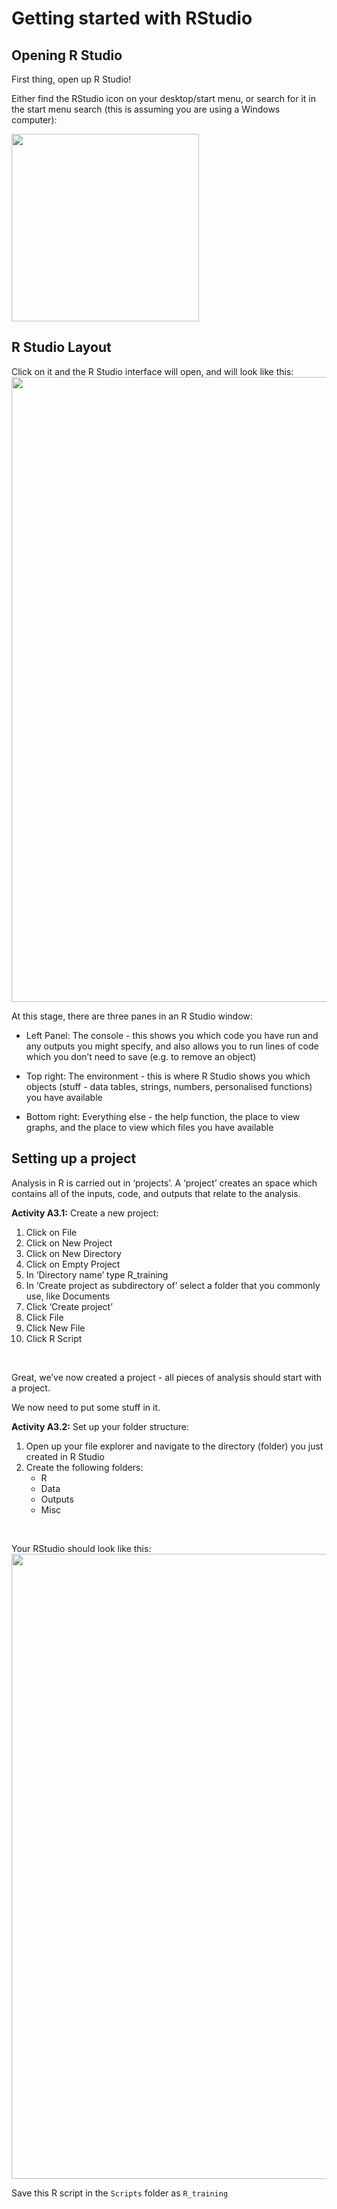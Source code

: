 # Getting started with RStudio

## Opening R Studio

First thing, open up R Studio!

Either find the RStudio icon on your desktop/start menu, or search for it in the start menu search (this is assuming you are using a Windows computer):

<img src="www/Start_Menu.png" width="300"></img>

## R Studio Layout
Click on it and the R Studio interface will open, and will look like this:
<img src="www/RStudio_First_Open.png" width="1000"></img>

At this stage, there are three panes in an R Studio window:

* Left Panel: The console - this shows you which code you have run and any outputs you might specify, and also allows you to run lines of code which you don't need to save (e.g. to remove an object)

* Top right: The environment - this is where R Studio shows you which objects (stuff - data tables, strings, numbers, personalised functions) you have available

* Bottom right: Everything else - the help function, the place to view graphs, and the place to view which files you have available

## Setting up a project
Analysis in R is carried out in 'projects'. A 'project' creates an space which contains all of the inputs, code, and outputs that relate to the analysis.

<div class="activity"><b>Activity A3.1:</b> Create a new project:

1. Click on File
2. Click on New Project
3. Click on New Directory
4. Click on Empty Project
5. In 'Directory name' type R_training
6. In 'Create project as subdirectory of' select a folder that you commonly use, like Documents
7. Click 'Create project'
8. Click File
9. Click New File
10. Click R Script
</div>
<br/>

Great, we've now created a project - all pieces of analysis should start with a project.

We now need to put some stuff in it.

<div class="activity"><b>Activity A3.2:</b> Set up your folder structure:

1. Open up your file explorer and navigate to the directory (folder) you just created in R Studio
2. Create the following folders:
    + R
    + Data
    + Outputs
    + Misc
</div>
<br/>

Your RStudio should look like this:
<img src="www/R_With_Project.png" width="1000"></img>

Save this R script in the `Scripts` folder as `R_training`